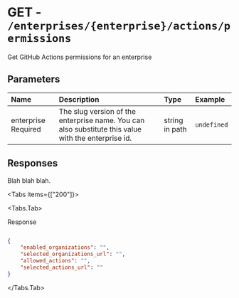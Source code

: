 
# GET - `/enterprises/{enterprise}/actions/permissions`

Get GitHub Actions permissions for an enterprise

## Parameters

| Name | Description | Type | Example |
| :---- | :---- | :---- | :---- |
| enterprise <span class="bg-blue-100 text-blue-800 text-xs font-medium me-2 px-2.5 py-0.5 rounded dark:bg-blue-900 dark:text-blue-300">Required</span> | The slug version of the enterprise name. You can also substitute this value with the enterprise id. | string in path | `undefined` |

## Responses

Blah blah blah.

<Tabs items={["200"]}>

<Tabs.Tab>

Response

```json

{
    "enabled_organizations": "",
    "selected_organizations_url": "",
    "allowed_actions": "",
    "selected_actions_url": ""
}

```

</Tabs.Tab>

</Tabs>
